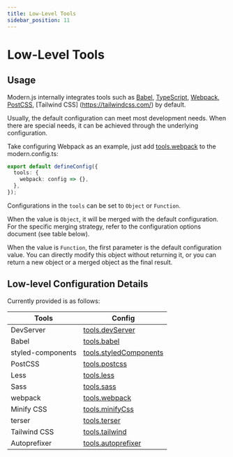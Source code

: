 ```yaml
---
title: Low-Level Tools
sidebar_position: 11
---
```

# Low-Level Tools

## Usage

Modern.js internally integrates tools such as [Babel](https://babeljs.io/), [TypeScript](https://www.typescriptlang.org/), [Webpack](https://webpack.js.org/), [PostCSS](https://postcss.org/), [Tailwind CSS] (https://tailwindcss.com/) by default.

Usually, the default configuration can meet most development needs. When there are special needs, it can be achieved through the underlying configuration.

Take configuring Webpack as an example, just add [tools.webpack](/configure/app/tools/webpack) to the modern.config.ts:

```ts title="modern.config.ts"
export default defineConfig({
  tools: {
    webpack: config => {},
  },
});
```

Configurations in the `tools` can be set to `Object` or `Function`.

When the value is `Object`, it will be merged with the default configuration. For the specific merging strategy, refer to the configuration options document (see table below).

When the value is `Function`, the first parameter is the default configuration value. You can directly modify this object without returning it, or you can return a new object or a merged object as the final result.

## Low-level Configuration Details

Currently provided is as follows:

| Tools             | Config                                                                |
| ----------------- | --------------------------------------------------------------------- |
| DevServer         | [tools.devServer](/configure/app/tools/dev-server)               |
| Babel             | [tools.babel](/configure/app/tools/babel)                        |
| styled-components | [tools.styledComponents](/configure/app/tools/styled-components) |
| PostCSS           | [tools.postcss](/configure/app/tools/postcss)                    |
| Less              | [tools.less](/configure/app/tools/less)                          |
| Sass              | [tools.sass](/configure/app/tools/sass)                          |
| webpack           | [tools.webpack](/configure/app/tools/webpack)                    |
| Minify CSS        | [tools.minifyCss](/configure/app/tools/minify-css)               |
| terser            | [tools.terser](/configure/app/tools/terser)                      |
| Tailwind CSS      | [tools.tailwind](/configure/app/tools/tailwindcss)               |
| Autoprefixer      | [tools.autoprefixer](/configure/app/tools/autoprefixer)          |
